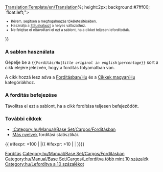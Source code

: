 <noinclude>[[Translation:Template/en/Translation]]</noinclude>{{en/Ambox| type  = style
| image = en/Manual/Base Set/Translation.png
| text  = <strong>Ez a cikk az eredeti angol nyelvű fordítása: <includeonly>[[{{NAMESPACE}}:{{{1}}}|{{{1}}}]]</includeonly><noinclude>{{{1}}}</noinclude>.</strong>
<div style="font-size: 90%">
<div style="margin:auto; text-align:Left;">Lefordítva: kb. {{{2|0}}}%
<div style="width:200px; text-align:Left; border:1px solid #aaa; padding:1px; overflow:hidden;"><span style="width:{{#expr: ({{{2|0}}}/100) * 100}}%; height:2px; background:#7fff00; float:left;">&nbsp;</span><span style="width:{{#expr: 100 - ({{{2|0}}}/100) * 100}}%; height:2px; background:#ff7f50; float:left;">&nbsp;</span></div>
</div>
</div><div style="font-size: 80%">
* Kérem, segítsen a megfogalmazás tökéletesítésében.
* Használja a [[en/Wiki/Manual of Style|Stíluskalauzt]] a helyes változathoz.
* Ne felejtse el eltávolítani el ezt a sablont, ha a cikket teljesen lefordították.
</div>
}}<noinclude>

=== A sablon használata ===
Gépelje be a <code><nowiki>{{</nowiki>Fordítás/Hu|''title original in english''|''percentage''<nowiki>}}</nowiki></code> sort a cikk elejére jelezvén, hogy a fordítás folyamatban van.

A cikk hozzá lesz adva a [[:Category:hu/Manual/Base Set/Cargos/Fordításban|Fordításban/Hu]] és a [[:Category:hu/Cikkek magyar|Cikkek magyar/Hu]] kategóriákhoz.

=== A fordítás befejezése ===
Távolítsa el ezt a sablont, ha a cikk fordítása teljesen befejeződött.

=== További cikkek ===
*[[:Category:hu/Manual/Base Set/Cargos/Fordításban]]
*[[:Category:en/Other languages|Más nyelvek]] fordítási statisztikái.


[[Category:hu/Manual/Base Set/Aircraft/Üzenet dobozok|Fordítás]]



</noinclude><includeonly>[[Category:hu/Manual/Base Set/Cargos/Fordításban]]{{ #ifexpr: {{{2|0}}}=100 | |{{ #ifexpr: {{{2|0}}}>10 | [[Category:hu/Manual/Base Set/Cargos/Lefordítva több mint 10 százalék]] | [[Category:hu/Lefordítva a 10 százalékot]]}}}}</includeonly>